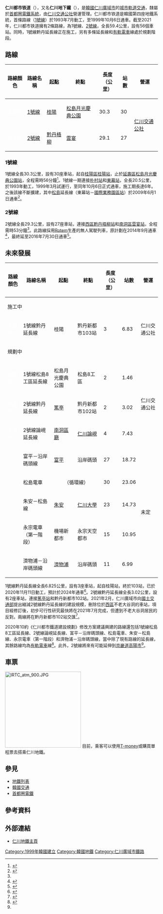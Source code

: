 {{noteTA
|G1=Railway
}}
{{Infobox public transit
|name            = 仁川都市鐵道
|native_name     = 인천도시철도
|logo            = South_Korea_subway_logo.svg
|logo_size       = 75px
|image           = IncheonRapidTransitCorporation-train-1021-1015.jpg
|image_size      = 265px
|image_caption   = 仁川交通公社1000系電聯車
|owner           = [[仁川廣域市|仁川廣域市]]
|locale          = {{KOR}}[[仁川廣域市|仁川廣域市]]
|transit_type    = [[城市軌道交通|城市軌道交通]]
|lines           = 2
|stations        = 56
|annual_ridership= 1億2204萬人次（2020年）
|headquarters    = 
|website         = {{url|www.ictr.or.kr|仁川交通公社官方網站}}
|began_operation = 1999年10月6日
|operator        = [[仁川交通公社|仁川交通公社]]
|vehicles        = 
|headway         = 3.3－8.5分鐘
|system_length   = {{convert|59.4|km|mi}}
|track_gauge     = {{standard gauge}}
|electrification = [[仁川都市鐵道1號線|1號線]]：1500[[伏特|伏特]][[直流電|直流電]]（[[架空電纜_(鐵路)|架空電纜]]）<br>[[仁川都市鐵道2號線|2號線]]：750[[伏特|伏特]][[直流電|直流電]]（[[第三軌供電|第三軌]]）
|map             = [[File:Incheon_Metro_Map_en.svg|250px]]
|map_name        = 
|map_state       = 
}}
{{Infobox Korean name
|hangul = {{linktext|인천|도시|철도}} 
|hanja  = {{linktext|仁川|都市|鐵道}}
|rr     = Incheon dosi cheoldo
|mr     = Inch'ŏn dosi ch'ŏldo
}}

'''仁川都市铁道'''（{{kor|諺=인천 도시철도|漢=仁川 都市鐵道|羅=Incheon Doshicheoldo|f=y}}），又名'''仁川地下鐵'''（{{kor|諺=인천 지하철|漢=仁川 地下鐵|羅=Incheon Jihacheol|f=y}}），是[[韓國|韓國]][[仁川廣域市|仁川廣域市]]的[[城市軌道交通|城市軌道交通]]，隸屬於[[首都圈電鐵|首都圈電鐵系統]]，由[[仁川交通公社|仁川交通公社]]營運管理。仁川都市铁道是韓國第四座地鐵系統，首條路線（[[仁川都市鐵道1號線|1號線]]）於1993年7月動工，至1999年10月6日通車。截至2021年，仁川都市铁道擁有2條路線，為1號線、[[仁川都市鐵道2號線|2號線]]，全長59.4公里，設有56個車站。同時，1號線黔丹延長線正在施工，另有多條延長線和[[有軌電車|有軌電車]]線處於規劃階段。

==路線==
{| class="wikitable" style="margin:auto; text-align:center;"
|-
! 路線顏色
! 路線名稱
! 起點
! 終點
! 長度<br>（公里）
! 站數
! 營運
|-
| style="background-color: {{韓國鐵道路線色|IM|1}};"|  <span style="color: white;">天藍色</span>
| [[仁川都市鐵道1號線|1號線]]
| [[桂陽站|桂陽]]
| [[松島月光慶典公園站|松島月光慶典公園]]
| 30.3
| 30
| rowspan=2|[[仁川交通公社|仁川交通公社]]
|-
| style="background-color: {{韓國鐵道路線色|IM|2}};"|  <span style="color: white;">朱黃色</span>
| [[仁川都市鐵道2號線|2號線]]
| [[黔丹梧柳站|黔丹梧柳]]
| [[雲宴站|雲宴]]
| 29.1
| 27
|}

===1號線===
{{main|仁川都市鐵道1號線}}
1號線全長30.3公里，設有30座車站，起自[[桂陽區|桂陽區]][[桂陽站|桂陽站]]，止於[[延壽區|延壽區]][[松島月光慶典公園站|松島月光慶典公園站]]，全程需時56分鐘<ref name=info>{{cite web |title=도시철도: 운영개요 |url=https://www.ictr.or.kr/main/railway/intro.jsp |publisher=인천교통공사 |date=2020 |accessdate=2021-05-16 |language=ko |archive-date=2021-05-16 |archive-url=https://web.archive.org/web/20210516141321/https://www.ictr.or.kr/main/railway/intro.jsp }}</ref>。1號線一期連接[[朴村站|朴村站]]和[[东幕站_(仁川)|東幕站]]，全長20.5公里，於1993年動工，1999年3月試運行，至同年10月6日正式通車，施工期長達6年。之後該線不斷擴建，其中[[松島國際都市|松島]]延長線（東幕站－[[國際業務園區站|國際業務園區站]]）於2009年6月1日通車<ref name=hist>{{cite web |title=연혁 |url=https://www.ictr.or.kr/main/introduction/status/history2009.jsp |publisher=인천교통공사 |date=2020 |accessdate=2020-12-11 |language=ko |archive-date=2020-08-15 |archive-url=https://web.archive.org/web/20200815022932/https://www.ictr.or.kr/main/introduction/status/history2009.jsp |dead-url=no }}</ref>。

===2號線===
{{main|仁川都市鐵道2號線}}
2號線全長29.3公里，設有27座車站，連接[[西區_(仁川)|西區]][[黔丹梧柳站|黔丹梧柳站]]和[[南洞區|南洞區]][[雲宴站|雲宴站]]，全程需時53分鐘<ref name=info/>。此路線採用[[Rotem|Rotem]]生產的無人駕駛列車，原計劃在2014年9月通車<ref>{{cite web |url=http://www.railwaygazette.com/news/single-view/view//incheon-metro-line-2-signalling-contract-awarded.html |title=Incheon metro Line 2 signalling contract awarded |publisher=[[Railway_Gazette_International|Railway Gazette International]] |date=2010年2月9日 |deadurl=yes |archiveurl=https://web.archive.org/web/20110715161820/http://www.railwaygazette.com/news/single-view/view/incheon-metro-line-2-signalling-contract-awarded.html |archivedate=2011-07-15 |accessdate=2011-07-11 }}</ref>，最終延至2016年7月30日通車<ref>{{cite news |author1=차준호 |title=2조 들인 인천지하철 2호선, 개통 첫날에만 6차례 멈춰 |url=http://www.donga.com/news/article/all/20160801/79497933/1 |accessdate=2019-11-23 |work=동아일보 |location=인천 |date=2016-08-01 |language=ko |archive-date=2020-04-05 |archive-url=https://web.archive.org/web/20200405051924/http://www.donga.com/news/article/all/20160801/79497933/1 |dead-url=no }}</ref>。

==未來發展==
{|class="wikitable" style="margin:auto;font-align:center;"
|-
! 路線顏色
! 路線名稱
! 起點
! 終點
! 長度<br>（公里）
! 站數
! 營運
|-
! colspan=7 | 施工中
|-
| style="background-color: {{韓國鐵道路線色|IM|1}};"|  <span style="color: white;">天藍色</span>
| 1號線黔丹延長線
| 桂陽 || 黔丹新都市103站
| 3
| 6.83
| 仁川交通公社
|-
! colspan=7 | 規劃中
|-
| style="background-color: {{韓國鐵道路線色|IM|1}};"|  <span style="color: white;">天藍色</span>
| 1號線松島8工區延長線
| 松島月光慶典公園 || 松島8工區
| 2
| 1.46
| rowspan=3 | 仁川交通公社
|-
| style="background-color: {{韓國鐵道路線色|IM|2}};"|  <span style="color: white;">朱黃色</span>
| 2號線黔丹延長線
| [[篤亭站|篤亭]] || 黔丹新都市102站
| 2
| 3.02
|-
| style="background-color: {{韓國鐵道路線色|IM|2}};"|  <span style="color: white;">朱黃色</span>
| 2號線論峴延長線
| [[南洞區廳站|南洞區廳]] || [[仁川論峴站|仁川論峴]]
| 4
| 7.43
|-
| || 富平－沿岸碼頭線
| [[富平站_(韓國)|富平]] || 沿岸碼頭
| 27
| 18.72
| rowspan=5 | 未定
|-
| || 松島電車
| align=center colspan=2 | （循環線）
| 30
| 23.06
|-
| || 朱安－松島線
| [[朱安站|朱安]] || [[仁川大學站|仁川大學]]
| 23
| 14.73
|-
| || 永宗電車（第一階段）
| 機場新都市 || 永宗天空都市
| 15
| 10.95
|-
| || 濟物浦－沿岸碼頭線
| [[濟物浦站|濟物浦]] || 沿岸碼頭
| 11
| 6.99
|}
1號線黔丹延長線全長6.825公里，設有3座車站，起自桂陽站，終於{{ko-link|黔丹新都市|검단신도시}}103站，已於2020年11月11日動工，預計於2024年通車<ref>{{cite news |author1=이정하 |title=인천도시철도 1호선 검단연장선 착공…2024년 개통 |url=https://www.hani.co.kr/arti/area/capital/969514.html |accessdate=2021-05-16 |work=한겨레 |date=2020-11-11 |language=ko |archive-date=2021-05-16 |archive-url=https://web.archive.org/web/20210516141330/https://www.hani.co.kr/arti/area/capital/969514.html }}</ref>。2號線黔丹延長線全長3.02公里，設有2座車站，連接[[篤亭站|篤亭站]]和黔丹新都市102站。2021年2月，仁川廣域市向[[國土交通部|國土交通部]]提出縮減2號線黔丹延長線的建設規模，刪除位於[[西區_(仁川)|西區]]不老大谷洞的車站，項目經修訂後，初步可行性研究最快將在2021年7月完成，但遭到不老大谷洞居民的反對。兩線將在黔丹新都市102站交匯<ref name=yang>{{cite news |author1=양순열 |title=인천 2호선 검단 연장사업 사업계획 변경 '불로역 제외' 반발 |url=https://www.incheonnews.com/news/articleView.html?idxno=401025 |accessdate=2021-05-16 |work=인천뉴스 |date=2021-03-05 |language=ko |archive-date=2021-05-16 |archive-url=https://web.archive.org/web/20210516141342/https://www.incheonnews.com/news/articleView.html?idxno=401025 }}</ref>。

2020年10約《仁川都市鐵道建設規劃》修改方案建議興建的路線還包括1號線松島8工區延長線、2號線論峴延長線、富平－沿岸碼頭線、松島電車、朱安－松島線、永宗電車（第一階段）和濟物浦－沿岸碼頭線，當中除了現有路線的延長線，其餘路線均為[[有軌電車|有軌電車]]線<ref>{{cite web |title=인천 도시철도망구축계획 변경(안) |url=https://www.incheon.go.kr/fileviewer/getPdf/pM6TEcms2SN |publisher=인천광역시 |date=2020-10 |accessdate=2021-05-16 |language=ko |archive-date=2021-05-16 |archive-url=https://web.archive.org/web/20210516141317/https://www.incheon.go.kr/fileviewer/getPdf/pM6TEcms2SN }}</ref>。此外，2號線將來有可能延伸到[[京畿道|京畿道]][[高陽市|高陽市]]<ref name=yang/>。

== 車票 ==
[[File:IRTC_atm_900.JPG|250px]]
目前，乘客可以使用[[T-money|T-money]]或購買單程票去搭乘仁川地鐵。

== 參見 ==
*[[地鐵列表|地鐵列表]]
*[[韓國交通|韓國交通]]
*[[首都圈電鐵|首都圈電鐵]]

== 參考資料 ==
<references/>

== 外部連結 ==
* [https://www.ictr.or.kr/ 仁川地鐵主頁] {{Wayback|url=https://www.ictr.or.kr/ |date=20191019062649 }} {{ko}}{{en}}{{ja}}{{zh-hans}}

{{首都圈电铁路线}}
{{南韓城市軌道交通}}
{{亞洲城市軌道交通系統}}
{{Portal bar|韓國|鐵路|城市軌道交通}}
[[Category:1999年韓國建立|Category:1999年韓國建立]]
[[Category:韓國地鐵|Category:韓國地鐵]]
[[Category:仁川廣域市鐵路|Category:仁川廣域市鐵路]]
